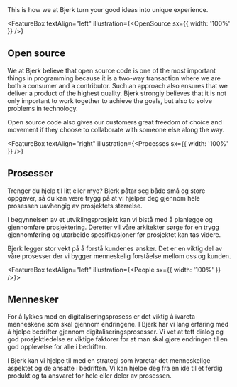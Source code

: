 
<Heading variant="hero">
  This is how we at Bjerk turn your good ideas into unique experience.
</Heading>

<FeatureBox
  textAlign="left"
  illustration={<OpenSource sx={{ width: '100%' }} />}
>
  <h2>Open source</h2>
  <p>
    We at Bjerk believe that open source code is one of the most important
    things in programming because it is a two-way transaction where we are both
    a consumer and a contributor. Such an approach also ensures that we deliver
    a product of the highest quality. Bjerk strongly believes that it is not
    only important to work together to achieve the goals, but also to solve
    problems in technology.
  </p>
  <p>
    Open source code also gives our customers great freedom of choice and
    movement if they choose to collaborate with someone else along the way.
  </p>
</FeatureBox>

<FeatureBox
  textAlign="right"
  illustration={<Processes sx={{ width: '100%' }} />}
>
  <h2>Prosesser</h2>
  <p>
    Trenger du hjelp til litt eller mye? Bjerk påtar seg både små og store
    oppgaver, så du kan være trygg på at vi hjelper deg gjennom hele prosessen
    uavhengig av prosjektets størrelse.
  </p>
  <p>
    I begynnelsen av et utviklingsprosjekt kan vi bistå med å planlegge og
    gjennomføre prosjektering. Deretter vil våre arkitekter sørge for en trygg
    gjennomføring og utarbeide spesifikasjoner før prosjektet kan tas videre.
  </p>
  <p>
    Bjerk legger stor vekt på å forstå kundenes ønsker. Det er en viktig del av
    våre prosesser der vi bygger menneskelig forståelse mellom oss og kunden.
  </p>
</FeatureBox>

<FeatureBox textAlign="left" illustration={<People sx={{ width: '100%' }} />}>
  <h2>Mennesker</h2>
  <p>
    For å lykkes med en digitaliseringsprosess er det viktig å ivareta
    menneskene som skal gjennom endringene. I Bjerk har vi lang erfaring med å
    hjelpe bedrifter gjennom digitaliseringsprosesser. Vi vet at tett dialog og
    god prosjektledelse er viktige faktorer for at man skal gjøre endringen til
    en god opplevelse for alle i bedriften.
  </p>
  <p>
    I Bjerk kan vi hjelpe til med en strategi som ivaretar det menneskelige
    aspektet og de ansatte i bedriften. Vi kan hjelpe deg fra en ide til et
    ferdig produkt og ta ansvaret for hele eller deler av prosessen.
  </p>
</FeatureBox>
